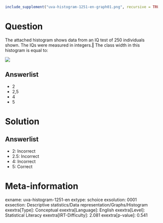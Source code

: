 ```r
include_supplement("uva-histogram-1251-en-graph01.png", recursive = TRUE)
```

Question
========

The attached histogram shows data from an IQ test of 250 individuals shown. The IQs were measured in integers.‖ The class width in this histogram is equal to:

![](uva-histogram-1251-en-graph01.png)

Answerlist
----------

* 2
* 2,5
* 4
* 5

Solution
========

Answerlist
----------

* 2: Incorrect
* 2.5: Incorrect
* 4: Incorrect
* 5: Correct

Meta-information
================
exname: uva-histogram-1251-en
extype: schoice
exsolution: 0001
exsection: Descriptive statistics/Data representation/Graphs/Histogram
exextra[Type]: Conceptual
exextra[Language]: English
exextra[Level]: Statistical Literacy
exextra[IRT-Difficulty]: 2.081
exextra[p-value]: 0.541
